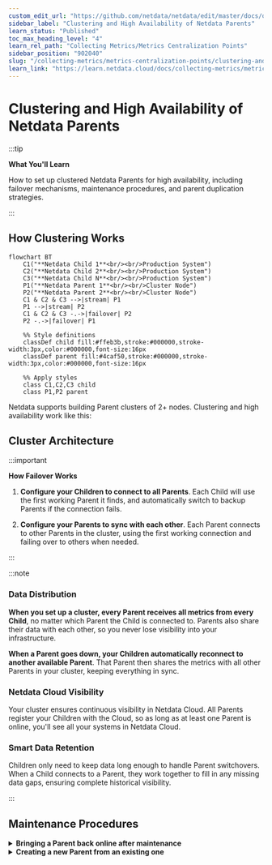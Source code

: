 ```yaml
---
custom_edit_url: "https://github.com/netdata/netdata/edit/master/docs/observability-centralization-points/metrics-centralization-points/clustering-and-high-availability-of-netdata-parents.md"
sidebar_label: "Clustering and High Availability of Netdata Parents"
learn_status: "Published"
toc_max_heading_level: "4"
learn_rel_path: "Collecting Metrics/Metrics Centralization Points"
sidebar_position: "902040"
slug: "/collecting-metrics/metrics-centralization-points/clustering-and-high-availability-of-netdata-parents"
learn_link: "https://learn.netdata.cloud/docs/collecting-metrics/metrics-centralization-points/clustering-and-high-availability-of-netdata-parents"
---
```


# Clustering and High Availability of Netdata Parents

:::tip

**What You'll Learn**

How to set up clustered Netdata Parents for high availability, including failover mechanisms, maintenance procedures, and parent duplication strategies.

:::

## How Clustering Works

```mermaid
flowchart BT
    C1("**Netdata Child 1**<br/><br/>Production System")
    C2("**Netdata Child 2**<br/><br/>Production System")
    C3("**Netdata Child N**<br/><br/>Production System")
    P1("**Netdata Parent 1**<br/><br/>Cluster Node")
    P2("**Netdata Parent 2**<br/><br/>Cluster Node")
    C1 & C2 & C3 -->|stream| P1
    P1 -->|stream| P2
    C1 & C2 & C3 -.->|failover| P2
    P2 -.->|failover| P1
    
    %% Style definitions
    classDef child fill:#ffeb3b,stroke:#000000,stroke-width:3px,color:#000000,font-size:16px
    classDef parent fill:#4caf50,stroke:#000000,stroke-width:3px,color:#000000,font-size:16px
    
    %% Apply styles
    class C1,C2,C3 child
    class P1,P2 parent
```

Netdata supports building Parent clusters of 2+ nodes. Clustering and high availability work like this:

## Cluster Architecture

:::important

**How Failover Works**

1. **Configure your Children to connect to all Parents**.
   Each Child will use the first working Parent it finds, and automatically switch to backup Parents if the connection fails.

2. **Configure your Parents to sync with each other**.
   Each Parent connects to other Parents in the cluster, using the first working connection and failing over to others when needed.

:::

:::note

### Data Distribution

**When you set up a cluster, every Parent receives all metrics from every Child**, no matter which Parent the Child is connected to. Parents also share their data with each other, so you never lose visibility into your infrastructure.

**When a Parent goes down, your Children automatically reconnect to another available Parent**. That Parent then shares the metrics with all other Parents in your cluster, keeping everything in sync.

### Netdata Cloud Visibility

Your cluster ensures continuous visibility in Netdata Cloud. All Parents register your Children with the Cloud, so as long as at least one Parent is online, you'll see all your systems in Netdata Cloud.

### Smart Data Retention

Children only need to keep data long enough to handle Parent switchovers. When a Child connects to a Parent, they work together to fill in any missing data gaps, ensuring complete historical visibility.

:::

## Maintenance Procedures

<details>
<summary><strong>Bringing a Parent back online after maintenance</strong></summary><br/>

When you bring a Parent back online after extended maintenance, you need to be careful about data gaps. Check the [replication limitations](/docs/collecting-metrics/metrics-centralization-points/replication-of-past-samples#understanding-limitations) to understand the constraints.

If your Children don't have enough historical data to fill gaps on the restored Parent, temporarily block Children from connecting to it until it syncs with other Parents in your cluster.

### Temporarily Blocking Children

You have two options to block Children while allowing Parent-to-Parent sync:

1. **Use firewall rules**.
   Block port 19999 access from your Children's IP ranges to the restored Parent
2. **Use separate API keys**.
   Configure different streaming keys in `stream.conf` for Children vs Parents, then disable the Children's key until sync completes

<br/>
</details>

<details>
<summary><strong>Creating a new Parent from an existing one</strong></summary><br/>

The fastest way to add a new Parent to your cluster is copying data from an existing Parent using `rsync` to transfer `/var/cache/netdata`.

:::warning

**Configure Before Starting**

Don't start your new Parent with default settings because it might delete the copied data to apply default size limits. Set your retention configuration first, then start the service.

:::

### Setting Up Retention

Before starting your new Parent, configure these settings in `netdata.conf` to match your existing Parent:

| Section | Setting                          | Description                                   | Default |
|---------|----------------------------------|-----------------------------------------------|---------|
| `[db]`  | `dbengine tier 0 retention size` | Maximum disk space for high-resolution data   | 1GiB    |
| `[db]`  | `dbengine tier 1 retention size` | Maximum disk space for medium-resolution data | 1GiB    |
| `[db]`  | `dbengine tier 2 retention size` | Maximum disk space for low-resolution data    | 1GiB    |

<br/>
</details>
